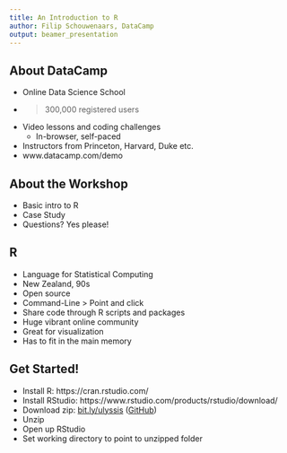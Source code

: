 ```yaml
---
title: An Introduction to R
author: Filip Schouwenaars, DataCamp
output: beamer_presentation
---
```


## About DataCamp

- Online Data Science School
- > 300,000 registered users
- Video lessons and coding challenges
    + In-browser, self-paced
- Instructors from Princeton, Harvard, Duke etc.
- www.datacamp.com/demo

## About the Workshop

- Basic intro to R
- Case Study
- Questions? Yes please!

## R

- Language for Statistical Computing
- New Zealand, 90s
- Open source
- Command-Line > Point and click
- Share code through R scripts and packages
- Huge vibrant online community
- Great for visualization
- Has to fit in the main memory

## Get Started!

- Install R: https://cran.rstudio.com/
- Install RStudio: https://www.rstudio.com/products/rstudio/download/
- Download zip: [bit.ly/ulyssis](https://bit.ly/ulyssis) ([GitHub](https://github.com/filipsch/r-workshop))
- Unzip
- Open up RStudio
- Set working directory to point to unzipped folder


